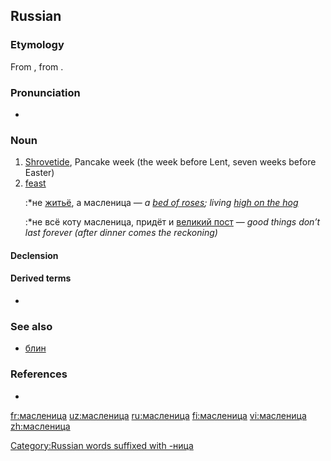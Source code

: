 ==Russian==

===Etymology===
From {{etyl|sla-pro|ru}} {{m|sla-pro|*maslěnica}}, from {{affix|sla-pro|*maslěnъjь|*-ica|nocat=1}}.

===Pronunciation===
* {{ru-IPA|ма́сленица}}

===Noun===
{{ru-noun|ма́сленица|f-in}}

# [[Shrovetide]], Pancake week (the week before Lent, seven weeks before Easter) 
# [[feast]]
#:*не [[житьё]], а масленица — ''a [[bed of roses]]; living [[high on the hog]]''
#:*не всё коту масленица, придёт и [[великий пост]] — ''good things don’t last forever (after dinner comes the reckoning)''

====Declension====
{{ru-noun-table|1|ма́слениц|а}}

====Derived terms====
* {{l|ru|ма́сленичный}}

===See also===
* [[блин]]

===References===
* {{R:sla:ESSJa|recons=maslěnica|vol=17|page-left=222|page-right=223|page=223}}

[[Category:Russian words suffixed with -ница]]

[[fr:масленица]]
[[uz:масленица]]
[[ru:масленица]]
[[fi:масленица]]
[[vi:масленица]]
[[zh:масленица]]